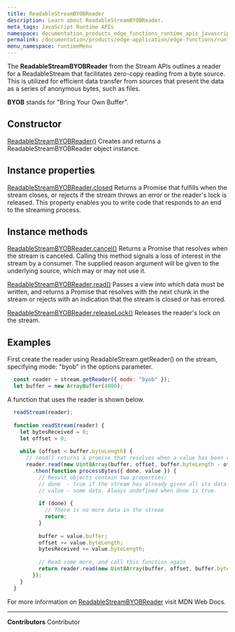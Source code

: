 ```yaml
---
title: ReadableStreamBYOBReader
description: Learn about ReadableStreamBYOBReader.
meta_tags: JavaScript Runtime APIs
namespace: documentation_products_edge_functions_runtime_apis_javascript_readable_byob_reader
permalink: /documentation/products/edge-application/edge-functions/runtime-apis/javascript/readable-byob-reader/
menu_namespace: runtimeMenu
---
```


The **ReadableStreamBYOBReader** from the Stream APIs outlines a reader for a ReadableStream that facilitates zero-copy reading from a byte source. This is utilized for efficient data transfer from sources that present the data as a series of anonymous bytes, such as files.

**BYOB** stands for "Bring Your Own Buffer".

## Constructor

[ReadableStreamBYOBReader()](https://developer.mozilla.org/en-US/docs/Web/API/ReadableStreamBYOBReader/ReadableStreamBYOBReader)
Creates and returns a ReadableStreamBYOBReader object instance.

## Instance properties

[ReadableStreamBYOBReader.closed](https://developer.mozilla.org/en-US/docs/Web/API/ReadableStreamBYOBReader/closed)
Returns a Promise that fulfills when the stream closes, or rejects if the stream throws an error or the reader's lock is released. This property enables you to write code that responds to an end to the streaming process.

## Instance methods

[ReadableStreamBYOBReader.cancel()](https://developer.mozilla.org/en-US/docs/Web/API/ReadableStreamBYOBReader/cancel)
Returns a Promise that resolves when the stream is canceled. Calling this method signals a loss of interest in the stream by a consumer. The supplied reason argument will be given to the underlying source, which may or may not use it.

[ReadableStreamBYOBReader.read()](https://developer.mozilla.org/en-US/docs/Web/API/ReadableStreamBYOBReader/read)
Passes a view into which data must be written, and returns a Promise that resolves with the next chunk in the stream or rejects with an indication that the stream is closed or has errored.

[ReadableStreamBYOBReader.releaseLock()](https://developer.mozilla.org/en-US/docs/Web/API/ReadableStreamBYOBReader/releaseLock)
Releases the reader's lock on the stream.

## Examples

First create the reader using ReadableStream.getReader() on the stream, specifying mode: "byob" in the options parameter.

```js
  const reader = stream.getReader({ mode: "byob" });
  let buffer = new ArrayBuffer(4000);
```

A function that uses the reader is shown below.

```js
  readStream(reader);
  
  function readStream(reader) {
    let bytesReceived = 0;
    let offset = 0;
  
    while (offset < buffer.byteLength) {
      // read() returns a promise that resolves when a value has been received
      reader.read(new Uint8Array(buffer, offset, buffer.byteLength - offset))
        .then(function processBytes({ done, value }) {
          // Result objects contain two properties:
          // done  - true if the stream has already given all its data.
          // value - some data. Always undefined when done is true.
  
          if (done) {
            // There is no more data in the stream
            return;
          }
  
          buffer = value.buffer;
          offset += value.byteLength;
          bytesReceived += value.byteLength;
  
          // Read some more, and call this function again
          return reader.read(new Uint8Array(buffer, offset, buffer.byteLength - offset)).then(processBytes);
        });
    }
  }
```

For more information on [ReadableStreamBYOBReader](https://developer.mozilla.org/en-US/docs/Web/API/ReadableStreamBYOBReader) visit MDN Web Docs.



---


**Contributors** <ContributorList>Contributor</ContributorList>
